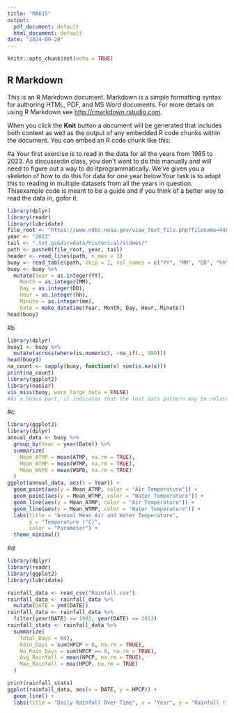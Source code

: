```yaml
---
title: "MA615"
output:
  pdf_document: default
  html_document: default
date: "2024-09-28"
---
```


```r
knitr::opts_chunk$set(echo = TRUE)
```

## R Markdown

This is an R Markdown document. Markdown is a simple formatting syntax for authoring HTML, PDF, and MS Word documents. For more details on using R Markdown see <http://rmarkdown.rstudio.com>.

When you click the **Knit** button a document will be generated that includes both content as well as the output of any embedded R code chunks within the document. You can embed an R code chunk like this:

#a Your first exercise is to read in the data for all the years from 1985 to 2023. As discussedin class, you don’t want to do this manually and will need to figure out a way to do itprogrammatically. We’ve given you a skeleton of how to do this for data for one year below.Your task is to adapt this to reading in multiple datasets from all the years in question. Thisexample code is meant to be a guide and if you think of a better way to read the data in, gofor it.
```r
library(dplyr)
library(readr)
library(lubridate)
file_root <- "https://www.ndbc.noaa.gov/view_text_file.php?filename=44013h"
year <- "2023"
tail <- ".txt.gz&dir=data/historical/stdmet/"
path <- paste0(file_root, year, tail)
header <- read_lines(path, n_max = 1)
buoy <- read_table(path, skip = 2, col_names = c("YY", "MM", "DD", "hh", "mm", "WDIR", "WSPD","GST","WVHT","DPD","APD","MWD","PRES","ATMP","WTMP","DEWP","VIS","TIDE"))
buoy <- buoy %>%
  mutate(Year = as.integer(YY),
    Month = as.integer(MM),
    Day = as.integer(DD),
    Hour = as.integer(hh),
    Minute = as.integer(mm),
    Date = make_datetime(Year, Month, Day, Hour, Minute))
head(buoy)
```
#b
```r
library(dplyr)
buoy1 <- buoy %>%
  mutate(across(where(is.numeric), ~na_if(., 999)))
head(buoy1)
na_count <- sapply(buoy, function(x) sum(is.na(x)))
print(na_count)
library(ggplot2)
library(naniar)
vis_miss(buoy, warn_large_data = FALSE)
#As a bonus part, it indicates that the lost data pattern may be related to an external event, such as a government shutdown or budget change. Investigating these periods gives an idea of whether certain years or months are associated with these events. Data sources can also be added to cross-check against missing data periods.
```
#c
```r
library(ggplot2)
library(dplyr)
annual_data <- buoy %>%
  group_by(Year = year(Date)) %>%
  summarize(
    Mean_ATMP = mean(ATMP, na.rm = TRUE),
    Mean_WTMP = mean(WTMP, na.rm = TRUE),
    Mean_WSPD = mean(WSPD, na.rm = TRUE)
  )
ggplot(annual_data, aes(x = Year)) +
  geom_point(aes(y = Mean_ATMP, color = "Air Temperature")) +
  geom_point(aes(y = Mean_WTMP, color = "Water Temperature")) +
  geom_line(aes(y = Mean_ATMP, color = "Air Temperature")) +
  geom_line(aes(y = Mean_WTMP, color = "Water Temperature")) +
  labs(title = "Annual Mean Air and Water Temperature",
       y = "Temperature (°C)",
       color = "Parameter") +
  theme_minimal()
```

#d
```r
library(dplyr)
library(readr)
library(ggplot2)
library(lubridate)

rainfall_data <- read_csv("Rainfall.csv")
rainfall_data <- rainfall_data %>%
  mutate(DATE = ymd(DATE))
rainfall_data <- rainfall_data %>%
  filter(year(DATE) >= 1985, year(DATE) <= 2013)
rainfall_stats <- rainfall_data %>%
  summarize(
    Total_Days = n(),
    Rain_Days = sum(HPCP > 0, na.rm = TRUE),
    No_Rain_Days = sum(HPCP == 0, na.rm = TRUE),
    Avg_Rainfall = mean(HPCP, na.rm = TRUE),
    Max_Rainfall = max(HPCP, na.rm = TRUE)
  )

print(rainfall_stats)
ggplot(rainfall_data, aes(x = DATE, y = HPCP)) +
  geom_line() +
  labs(title = "Daily Rainfall Over Time", x = "Year", y = "Rainfall (inches)")

```